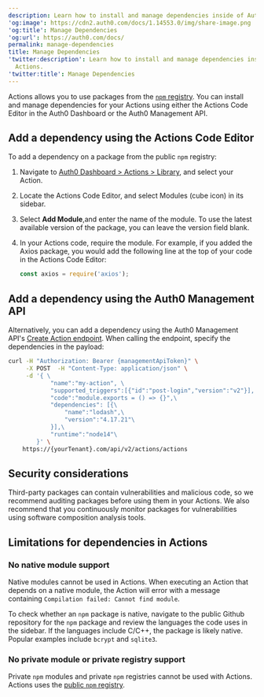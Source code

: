 ```yaml
---
description: Learn how to install and manage dependencies inside of Auth0 Actions.
'og:image': https://cdn2.auth0.com/docs/1.14553.0/img/share-image.png
'og:title': Manage Dependencies
'og:url': https://auth0.com/docs/
permalink: manage-dependencies
title: Manage Dependencies
'twitter:description': Learn how to install and manage dependencies inside of Auth0
  Actions.
'twitter:title': Manage Dependencies
---
```

Actions allows you to use packages from the [`npm` registry](https://www.npmjs.com/). You can install and manage dependencies for your Actions using either the Actions Code Editor in the <Tooltip tip="Auth0 Dashboard: Auth0's main product to configure your services." cta="View Glossary" href="/docs/glossary?term=Auth0+Dashboard">Auth0 Dashboard</Tooltip> or the Auth0 <Tooltip tip="Auth0 Dashboard: Auth0's main product to configure your services." cta="View Glossary" href="/docs/glossary?term=Management+API">Management API</Tooltip>.

## Add a dependency using the Actions Code Editor

To add a dependency on a package from the public `npm` registry:

1. Navigate to [Auth0 Dashboard > Actions > Library](https://manage.auth0.com/#/actions/library), and select your Action.
2. Locate the Actions Code Editor, and select Modules (cube icon) in its sidebar.
3. Select **Add Module**,and enter the name of the module. To use the latest available version of the package, you can leave the version field blank.
4. In your Actions code, require the module. For example, if you added the Axios package, you would add the following line at the top of your code in the Actions Code Editor:

   ```javascript lines
   const axios = require('axios');
   ```


   

   

## Add a dependency using the Auth0 Management API

Alternatively, you can add a dependency using the Auth0 Management API's [Create Action endpoint](https://auth0.com/docs/api/management/v2#!/Actions/post_action). When calling the endpoint, specify the dependencies in the payload:

```bash lines
curl -H "Authorization: Bearer {managementApiToken}" \
     -X POST  -H "Content-Type: application/json" \
     -d '{ \
            "name":"my-action", \
            "supported_triggers":[{"id":"post-login","version":"v2"}], \
            "code":"module.exports = () => {}",\
            "dependencies": [{\
                "name":"lodash",\
                "version":"4.17.21"\
            }],\
            "runtime":"node14"\
        }' \
    https://{yourTenant}.com/api/v2/actions/actions
```






## Security considerations

Third-party packages can contain vulnerabilities and malicious code, so we recommend auditing packages before using them in your Actions. We also recommend that you continuously monitor packages for vulnerabilities using software composition analysis tools.

## Limitations for dependencies in Actions

### No native module support

Native modules cannot be used in Actions. When executing an Action that depends on a native module, the Action will error with a message containing `Compilation failed: Cannot find module`.

To check whether an `npm` package is native, navigate to the public Github repository for the `npm` package and review the languages the code uses in the sidebar. If the languages include C/C++, the package is likely native. Popular examples include `bcrypt` and `sqlite3`.

### No private module or private registry support

Private `npm` modules and private `npm` registries cannot be used with Actions. Actions uses the [public `npm` registry](https://registry.npmjs.org).